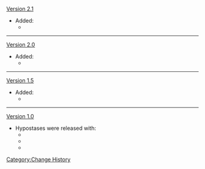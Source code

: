 [[Version 2.1]]
*Added:
**{{Enemy|Hydro Hypostasis}}
----
[[Version 2.0]]
*Added:
**{{Enemy|Pyro Hypostasis}}
----
[[Version 1.5]]
*Added:
**{{Enemy|Cryo Hypostasis}}
----
[[Version 1.0]]
*Hypostases were released with:
**{{Enemy|Anemo Hypostasis}}
**{{Enemy|Electro Hypostasis}}
**{{Enemy|Geo Hypostasis}}
<noinclude>[[Category:Change History]]</noinclude>